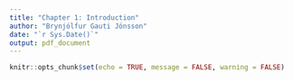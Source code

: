 ```yaml
---
title: "Chapter 1: Introduction"
author: "Brynjólfur Gauti Jónsson"
date: "`r Sys.Date()`"
output: pdf_document
---
```


```r
knitr::opts_chunk$set(echo = TRUE, message = FALSE, warning = FALSE)
```

